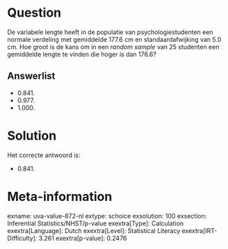 Question
========

De variabele lengte heeft in de populatie van psychologiestudenten een
normale verdeling met gemiddelde 177.6 cm en standaardafwijking van 5.0
cm. Hoe groot is de kans om in een *random sample* van 25 studenten een
gemiddelde lengte te vinden die hoger is dan 176.6?


Answerlist
----------

* 0.841.
* 0.977.
* 1.000.

Solution
========

Het correcte antwoord is: 

* 0.841.

Meta-information
================
exname: uva-value-872-nl
extype: schoice
exsolution: 100
exsection: Inferential Statistics/NHST/p-value
exextra[Type]: Calculation
exextra[Language]: Dutch
exextra[Level]: Statistical Literacy
exextra[IRT-Difficulty]: 3.261
exextra[p-value]: 0.2476
